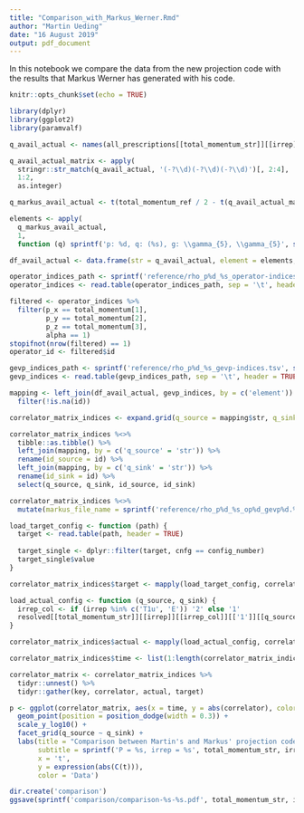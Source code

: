 ```yaml
---
title: "Comparison_with_Markus_Werner.Rmd"
author: "Martin Ueding"
date: "16 August 2019"
output: pdf_document
---
```


In this notebook we compare the data from the new projection code with the results that Markus Werner has generated with his code.

```r
knitr::opts_chunk$set(echo = TRUE)

library(dplyr)
library(ggplot2)
library(paramvalf)
```

```r
q_avail_actual <- names(all_prescriptions[[total_momentum_str]][[irrep]][['1']][['1']])

q_avail_actual_matrix <- apply(
  stringr::str_match(q_avail_actual, '(-?\\d)(-?\\d)(-?\\d)')[, 2:4],
  1:2,
  as.integer)

q_markus_avail_actual <- t(total_momentum_ref / 2 - t(q_avail_actual_matrix))

elements <- apply(
  q_markus_avail_actual,
  1,
  function (q) sprintf('p: %d, q: (%s), g: \\gamma_{5}, \\gamma_{5}', sum(total_momentum^2), paste0(sprintf('%.1f', q), collapse = ', ')))

df_avail_actual <- data.frame(str = q_avail_actual, element = elements, stringsAsFactors = FALSE)

operator_indices_path <- sprintf('reference/rho_p%d_%s_operator-indices.tsv', total_momentum_sq, irrep)
operator_indices <- read.table(operator_indices_path, sep = '\t', header = TRUE)

filtered <- operator_indices %>%
  filter(p_x == total_momentum[1],
         p_y == total_momentum[2],
         p_z == total_momentum[3],
         alpha == 1)
stopifnot(nrow(filtered) == 1)
operator_id <- filtered$id

gevp_indices_path <- sprintf('reference/rho_p%d_%s_gevp-indices.tsv', sum(total_momentum^2), irrep)
gevp_indices <- read.table(gevp_indices_path, sep = '\t', header = TRUE, stringsAsFactors = FALSE)

mapping <- left_join(df_avail_actual, gevp_indices, by = c('element')) %>%
  filter(!is.na(id))

correlator_matrix_indices <- expand.grid(q_source = mapping$str, q_sink = mapping$str, stringsAsFactors = FALSE)

correlator_matrix_indices %<>%
  tibble::as.tibble() %>%
  left_join(mapping, by = c('q_source' = 'str')) %>%
  rename(id_source = id) %>%
  left_join(mapping, by = c('q_sink' = 'str')) %>%
  rename(id_sink = id) %>%
  select(q_source, q_sink, id_source, id_sink)

correlator_matrix_indices %<>%
  mutate(markus_file_name = sprintf('reference/rho_p%d_%s_op%d_gevp%d.%d.tsv', sum(total_momentum^2), irrep, operator_id, id_source, id_sink))

load_target_config <- function (path) {
  target <- read.table(path, header = TRUE)
  
  target_single <- dplyr::filter(target, cnfg == config_number)
  target_single$value
}

correlator_matrix_indices$target <- mapply(load_target_config, correlator_matrix_indices$markus_file_name, SIMPLIFY = FALSE, USE.NAMES = FALSE)

load_actual_config <- function (q_source, q_sink) {
  irrep_col <- if (irrep %in% c('T1u', 'E')) '2' else '1'
  resolved[[total_momentum_str]][[irrep]][[irrep_col]][['1']][[q_source]][[q_sink]]
}

correlator_matrix_indices$actual <- mapply(load_actual_config, correlator_matrix_indices$q_source, correlator_matrix_indices$q_sink, SIMPLIFY = FALSE, USE.NAMES = FALSE)

correlator_matrix_indices$time <- list(1:length(correlator_matrix_indices$target[[1]]))

correlator_matrix <- correlator_matrix_indices %>%
  tidyr::unnest() %>%
  tidyr::gather(key, correlator, actual, target)

p <- ggplot(correlator_matrix, aes(x = time, y = abs(correlator), color = key)) +
  geom_point(position = position_dodge(width = 0.3)) +
  scale_y_log10() +
  facet_grid(q_source ~ q_sink) +
  labs(title = "Comparison between Martin's and Markus' projection code",
       subtitle = sprintf('P = %s, irrep = %s', total_momentum_str, irrep),
       x = 't',
       y = expression(abs(C(t))),
       color = 'Data')

dir.create('comparison')
ggsave(sprintf('comparison/comparison-%s-%s.pdf', total_momentum_str, irrep), p, width = 10, height = 10)

```

